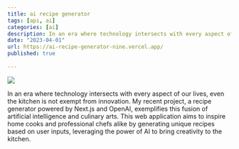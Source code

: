```yaml
---
title: ai recipe generator
tags: [api, ai]
categories: [ai]
description: In an era where technology intersects with every aspect of our lives, even the kitchen is not exempt from innovation. My recent project, a recipe generator powered by Next.js and OpenAI, exemplifies this fusion of artificial intelligence and culinary arts. This web application aims to inspire home cooks and professional chefs alike by generating unique recipes based on user inputs, leveraging the power of AI to bring creativity to the kitchen.
date: "2023-04-01"
url: https://ai-recipe-generator-nine.vercel.app/
published: true
  
---
```



![](/images/airecipes.png)

In an era where technology intersects with every aspect of our lives, even the kitchen is not exempt from innovation. My recent project, a recipe generator powered by Next.js and OpenAI, exemplifies this fusion of artificial intelligence and culinary arts. This web application aims to inspire home cooks and professional chefs alike by generating unique recipes based on user inputs, leveraging the power of AI to bring creativity to the kitchen.
